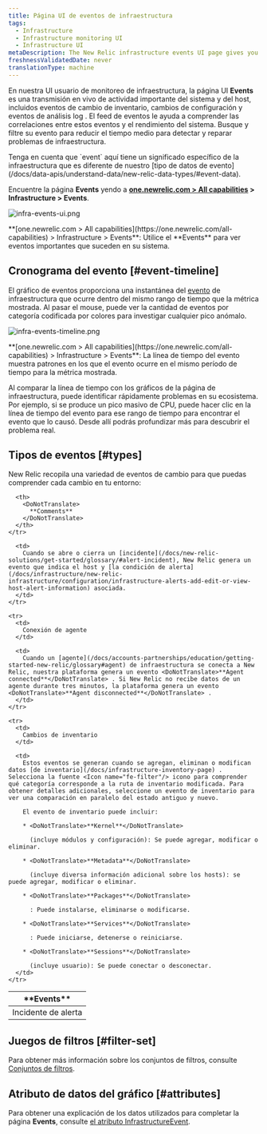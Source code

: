 ```yaml
---
title: Página UI de eventos de infraestructura
tags:
  - Infrastructure
  - Infrastructure monitoring UI
  - Infrastructure UI
metaDescription: The New Relic infrastructure events UI page gives you a unified timeline of important changes and events in your architecture.
freshnessValidatedDate: never
translationType: machine
---
```




En nuestra UI usuario de monitoreo de infraestructura, la página UI <DoNotTranslate>**Events**</DoNotTranslate> es una transmisión en vivo de actividad importante del sistema y del host, incluidos eventos de cambio de inventario, cambios de configuración y eventos de análisis log . El feed de eventos le ayuda a comprender las correlaciones entre estos eventos y el rendimiento del sistema. Busque y filtre su evento para reducir el tiempo medio para detectar y reparar problemas de infraestructura.

<Callout variant="tip">
  Tenga en cuenta que `event` aquí tiene un significado específico de la infraestructura que es diferente de nuestro [tipo de datos de evento](/docs/data-apis/understand-data/new-relic-data-types/#event-data).
</Callout>

Encuentre la página <DoNotTranslate>**Events**</DoNotTranslate> yendo a <DoNotTranslate>**[one.newrelic.com > All capabilities](https://one.newrelic.com/all-capabilities) > Infrastructure > Events**</DoNotTranslate>.

<img
  title="infra-events-ui.png"
  alt="infra-events-ui.png"
  src={infrastructureEvents}
/>

<figcaption>
  <DoNotTranslate>**[one.newrelic.com > All capabilities](https://one.newrelic.com/all-capabilities) > Infrastructure > Events**</DoNotTranslate>: Utilice el <DoNotTranslate>**Events**</DoNotTranslate> para ver eventos importantes que suceden en su sistema.
</figcaption>

## Cronograma del evento [#event-timeline]

El gráfico de eventos proporciona una instantánea del [evento](/docs/infrastructure/new-relic-infrastructure/infrastructure-ui-pages/infrastructure-events-page) de infraestructura que ocurre dentro del mismo rango de tiempo que la métrica mostrada. Al pasar el mouse, puede ver la cantidad de eventos por categoría codificada por colores para investigar cualquier pico anómalo.

<img
  title="infra-events-timeline.png"
  alt="infra-events-timeline.png"
  src={infrastructureEventsTimeline}
/>

<figcaption>
  <DoNotTranslate>**[one.newrelic.com > All capabilities](https://one.newrelic.com/all-capabilities) > Infrastructure > Events**</DoNotTranslate>: La línea de tiempo del evento muestra patrones en los que el evento ocurre en el mismo período de tiempo para la métrica mostrada.
</figcaption>

Al comparar la línea de tiempo con los gráficos de la página de infraestructura, puede identificar rápidamente problemas en su ecosistema. Por ejemplo, si se produce un pico masivo de CPU, puede hacer clic en la línea de tiempo del evento para ese rango de tiempo para encontrar el evento que lo causó. Desde allí podrás profundizar más para descubrir el problema real.

## Tipos de eventos [#types]

New Relic recopila una variedad de eventos de cambio para que puedas comprender cada cambio en tu entorno:

<table>
  <thead>
    <tr>
      <th style={{ width: "200px" }}>
        <DoNotTranslate>
          **Events**
        </DoNotTranslate>
      </th>

      <th>
        <DoNotTranslate>
          **Comments**
        </DoNotTranslate>
      </th>
    </tr>
  </thead>

  <tbody>
    <tr>
      <td>
        Incidente de alerta
      </td>

      <td>
        Cuando se abre o cierra un [incidente](/docs/new-relic-solutions/get-started/glossary/#alert-incident), New Relic genera un evento que indica el host y [la condición de alerta](/docs/infrastructure/new-relic-infrastructure/configuration/infrastructure-alerts-add-edit-or-view-host-alert-information) asociada.
      </td>
    </tr>

    <tr>
      <td>
        Conexión de agente
      </td>

      <td>
        Cuando un [agente](/docs/accounts-partnerships/education/getting-started-new-relic/glossary#agent) de infraestructura se conecta a New Relic, nuestra plataforma genera un evento <DoNotTranslate>**Agent connected**</DoNotTranslate> . Si New Relic no recibe datos de un agente durante tres minutos, la plataforma genera un evento <DoNotTranslate>**Agent disconnected**</DoNotTranslate> .
      </td>
    </tr>

    <tr>
      <td>
        Cambios de inventario
      </td>

      <td>
        Estos eventos se generan cuando se agregan, eliminan o modifican datos [de inventario](/docs/infrastructure-inventory-page) . Selecciona la fuente <Icon name="fe-filter"/> icono para comprender qué categoría corresponde a la ruta de inventario modificada. Para obtener detalles adicionales, seleccione un evento de inventario para ver una comparación en paralelo del estado antiguo y nuevo.

        El evento de inventario puede incluir:

        * <DoNotTranslate>**Kernel**</DoNotTranslate>

          (incluye módulos y configuración): Se puede agregar, modificar o eliminar.

        * <DoNotTranslate>**Metadata**</DoNotTranslate>

          (incluye diversa información adicional sobre los hosts): se puede agregar, modificar o eliminar.

        * <DoNotTranslate>**Packages**</DoNotTranslate>

          : Puede instalarse, eliminarse o modificarse.

        * <DoNotTranslate>**Services**</DoNotTranslate>

          : Puede iniciarse, detenerse o reiniciarse.

        * <DoNotTranslate>**Sessions**</DoNotTranslate>

          (incluye usuario): Se puede conectar o desconectar.
      </td>
    </tr>
  </tbody>
</table>

## Juegos de filtros [#filter-set]

Para obtener más información sobre los conjuntos de filtros, consulte [Conjuntos de filtros](/docs/infrastructure/infrastructure-ui-pages/infrastructure-inventory-page-search-your-entire-infrastructure#filter-sets).

## Atributo de datos del gráfico [#attributes]

Para obtener una explicación de los datos utilizados para completar la página <DoNotTranslate>**Events**</DoNotTranslate>, consulte [el atributo InfrastructureEvent](/attribute-dictionary/?event=InfrastructureEvent).